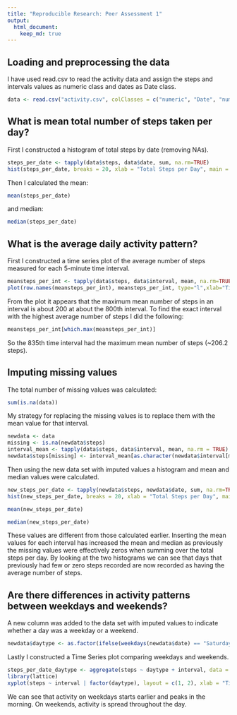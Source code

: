 ```yaml
---
title: "Reproducible Research: Peer Assessment 1"
output: 
  html_document:
    keep_md: true
---
```



## Loading and preprocessing the data

I have used read.csv to read the activity data and assign the steps and intervals values as numeric class and dates as Date class.

```r
data <- read.csv("activity.csv", colClasses = c("numeric", "Date", "numeric"), na.strings = "NA")
```

## What is mean total number of steps taken per day?

First I constructed a histogram of total steps by date (removing NAs).
```r
steps_per_date <- tapply(data$steps, data$date, sum, na.rm=TRUE)
hist(steps_per_date, breaks = 20, xlab = "Total Steps per Day", main = "Steps per Day")
```

Then I calculated the mean:
```r
mean(steps_per_date)
```

and median:
```r
median(steps_per_date)
```

## What is the average daily activity pattern?

First I constructed a time series plot of the average number of steps measured for each 5-minute time interval.
```r
meansteps_per_int <- tapply(data$steps, data$interval, mean, na.rm=TRUE)
plot(row.names(meansteps_per_int), meansteps_per_int, type="l",xlab="Time (minutes)", ylab="Mean Number of Steps per 5 minutes", main="Mean Number of Steps Throughout the Average Day")
```

From the plot it appears that the maximum mean number of steps in an interval is about 200 at about the 800th interval. To find the exact interval with the highest average number of steps I did the following:
```r
meansteps_per_int[which.max(meansteps_per_int)]
```

So the 835th time interval had the maximum mean number of steps (~206.2 steps).

## Imputing missing values

The total number of missing values was calculated:
```r
sum(is.na(data))
```

My strategy for replacing the missing values is to replace them with the mean value for that interval.
```r
newdata <- data
missing <- is.na(newdata$steps)
interval_mean <- tapply(data$steps, data$interval, mean, na.rm = TRUE)
newdata$steps[missing] <- interval_mean[as.character(newdata$interval[missing])]
```

Then using the new data set with imputed values a histogram and mean and median values were calculated.
```r
new_steps_per_date <- tapply(newdata$steps, newdata$date, sum, na.rm=TRUE)
hist(new_steps_per_date, breaks = 20, xlab = "Total Steps per Day", main = "Steps per Day (with imputed values)")
```

```r
mean(new_steps_per_date)
```

```r
median(new_steps_per_date)
```

These values are different from those calculated earlier. Inserting the mean values for each interval has increased the mean and median as previously the missing values were effectively zeros when summing over the total steps per day.
By looking at the two histograms we can see that days that previously had few or zero steps recorded are now recorded as having the average number of steps.

## Are there differences in activity patterns between weekdays and weekends?

A new column was added to the data set with imputed values to indicate whether a day was a weekday or a weekend.
```r
newdata$daytype <- as.factor(ifelse(weekdays(newdata$date) == "Saturday" | weekdays(newdata$date) == "Sunday", "weekend", "weekday"))
```

Lastly I constructed a Time Series plot comparing weekdays and weekends.
```r
steps_per_date_daytype <- aggregate(steps ~ daytype + interval, data = newdata, FUN=mean)
library(lattice)
xyplot(steps ~ interval | factor(daytype), layout = c(1, 2), xlab = "Time (minutes)", ylab = "Mean Number of Steps per 5 minutes", main = "Steps per Day by Day Type (with imputed values)", type="l", data = steps_per_date_daytype)
```

We can see that activity on weekdays starts earlier and peaks in the morning. On weekends, activity is spread throughout the day.